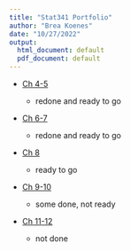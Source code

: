 ```yaml
---
title: "Stat341 Portfolio"
author: "Brea Koenes"
date: "10/27/2022"
output:
  html_document: default
  pdf_document: default
---
```


-   [Ch 4-5](ch4-5.html)

    -   redone and ready to go

-   [Ch 6-7](ch6-7.html)

    -   redone and ready to go

-   [Ch 8](ch8.html)

    -   ready to go

-   [Ch 9-10](ch9-10.html)

    -   some done, not ready

-   [Ch 11-12](ch11-11.html)

    -   not done
